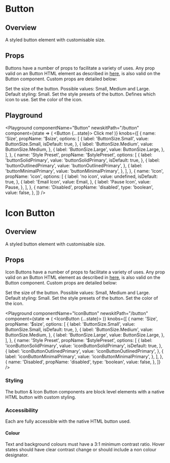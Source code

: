 


# Button

## Overview

A styled button element with customisable size.

## Props

Buttons have a number of props to facilitate a variety of uses. Any prop valid on an Button HTML element as described in [here](https://developer.mozilla.org/en-US/docs/Web/HTML/Element/button#Attributes), is also valid on the Button component.
Custom props are detailed below:

<LegacyBlock marginTop="sizing040">
  <Prop
    name="$size"
    type="ButtonSize"
    enum={ButtonSize}
    default={ButtonSize.Small}
  >
    Set the size of the button. Possible values: Small, Medium and Large.
    Default styling: Small.
  </Prop>
  <Prop name="$stylePreset" type="string" default="buttonSolidPrimary">
    Set the style presets of the button.
  </Prop>
  <Prop name="icon" type="React.ComponentType">
    Defines which icon to use.
  </Prop>
  <Prop name="$iconColor" type="ColorKeys" default="buttonFill">
    Set the color of the icon.
  </Prop>
</LegacyBlock>

## Playground

<Playground
  componentName="Button"
  newskitPath="/button"
  component={state => (
    <Button {...state}>
      <Email />
      Click me!
    </Button>
  )}
  knobs={[
    {
      name: 'Size',
      propName: '$size',
      options: [
        {
          label: 'ButtonSize.Small',
          value: ButtonSize.Small,
          isDefault: true,
        },
        {
          label: 'ButtonSize.Medium',
          value: ButtonSize.Medium,
        },
        {
          label: 'ButtonSize.Large',
          value: ButtonSize.Large,
        },
      ],
    },
    {
      name: 'Style Preset',
      propName: '$stylePreset',
      options: [
        {
          label: 'buttonSolidPrimary',
          value: 'buttonSolidPrimary',
          isDefault: true,
        },
        {
          label: 'buttonOutlinedPrimary',
          value: 'buttonOutlinedPrimary',
        },
        {
          label: 'buttonMinimalPrimary',
          value: 'buttonMinimalPrimary',
        },
      ],
    },
    {
      name: 'Icon',
      propName: 'icon',
      options: [
        {
          label: 'no icon',
          value: undefined,
          isDefault: true,
        },
        {
          label: 'Email Icon',
          value: Email,
        },
        {
          label: 'Pause Icon',
          value: Pause,
        },
      ],
    },
    {
      name: 'Disabled',
      propName: 'disabled',
      type: 'boolean',
      value: false,
    },
  ]}
/>

# Icon Button

## Overview

A styled button element with customisable size.

## Props

Icon Buttons have a number of props to facilitate a variety of uses. Any prop valid on an Button HTML element as described in [here](https://developer.mozilla.org/en-US/docs/Web/HTML/Element/button#Attributes), is also valid on the Button component.
Custom props are detailed below:

<LegacyBlock marginTop="sizing040">
  <Prop
    name="$size"
    type="ButtonSize"
    enum={ButtonSize}
    default={ButtonSize.Small}
  >
    Set the size of the button. Possible values: Small, Medium and Large.
    Default styling: Small.
  </Prop>
  <Prop name="$stylePreset" type="string" default="interactive010">
    Set the style presets of the button.
  </Prop>
  <Prop name="$iconColor" type="ColorKeys" default="buttonFill">
    Set the color of the icon.
  </Prop>
</LegacyBlock>

<Playground
  componentName="IconButton"
  newskitPath="/button"
  component={state => (
    <IconButton {...state}>
      <Email />
    </IconButton>
  )}
  knobs={[
    {
      name: 'Size',
      propName: '$size',
      options: [
        {
          label: 'ButtonSize.Small',
          value: ButtonSize.Small,
          isDefault: true,
        },
        {
          label: 'ButtonSize.Medium',
          value: ButtonSize.Medium,
        },
        {
          label: 'ButtonSize.Large',
          value: ButtonSize.Large,
        },
      ],
    },
    {
      name: 'Style Preset',
      propName: '$stylePreset',
      options: [
        {
          label: 'iconButtonSolidPrimary',
          value: 'iconButtonSolidPrimary',
          isDefault: true,
        },
        {
          label: 'iconButtonOutlinedPrimary',
          value: 'iconButtonOutlinedPrimary',
        },
        {
          label: 'iconButtonMinimalPrimary',
          value: 'iconButtonMinimalPrimary',
        },
      ],
    },
    {
      name: 'Disabled',
      propName: 'disabled',
      type: 'boolean',
      value: false,
    },
  ]}
/>

### Styling

The button & Icon Button components are block level elements with a native HTML button with custom styling.

### Accessibility

Each are fully accessible with the native HTML button used.

#### Colour

Text and background colours must have a 3:1 minimum contrast ratio.
Hover states should have clear contrast change or should include a non colour designator.

